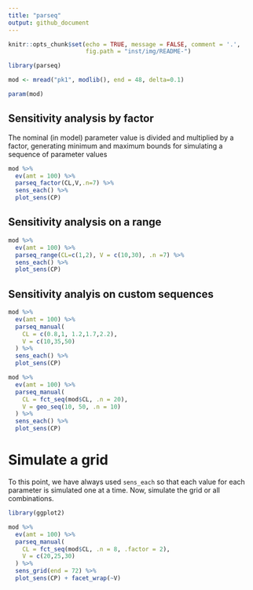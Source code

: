 ```yaml
---
title: "parseq"
output: github_document
---
```


```r
knitr::opts_chunk$set(echo = TRUE, message = FALSE, comment = '.', 
                      fig.path = "inst/img/README-")
```

```r
library(parseq)
```



```r
mod <- mread("pk1", modlib(), end = 48, delta=0.1)

param(mod)
```

## Sensitivity analysis by factor

The nominal (in model) parameter value is divided 
and multiplied by a factor, generating minimum and maximum 
bounds for simulating a sequence of parameter values

```r
mod %>% 
  ev(amt = 100) %>% 
  parseq_factor(CL,V,.n=7) %>% 
  sens_each() %>% 
  plot_sens(CP)
```

## Sensitivity analysis on a range

```r
mod %>% 
  ev(amt = 100) %>% 
  parseq_range(CL=c(1,2), V = c(10,30), .n =7) %>% 
  sens_each() %>% 
  plot_sens(CP)
```

## Sensitivity analyis on custom sequences

```r
mod %>% 
  ev(amt = 100) %>% 
  parseq_manual(
    CL = c(0.8,1, 1.2,1.7,2.2), 
    V = c(10,35,50)
  ) %>% 
  sens_each() %>% 
  plot_sens(CP)
```


```r
mod %>% 
  ev(amt = 100) %>% 
  parseq_manual(
    CL = fct_seq(mod$CL, .n = 20), 
    V = geo_seq(10, 50, .n = 10)
  ) %>% 
  sens_each() %>% 
  plot_sens(CP)
```

# Simulate a grid

To this point, we have always used `sens_each` so that each value for each 
parameter is simulated one at a time.  Now, simulate the grid or all 
combinations.

```r
library(ggplot2)

mod %>% 
  ev(amt = 100) %>% 
  parseq_manual(
    CL = fct_seq(mod$CL, .n = 8, .factor = 2), 
    V = c(20,25,30)
  ) %>% 
  sens_grid(end = 72) %>% 
  plot_sens(CP) + facet_wrap(~V)
```

